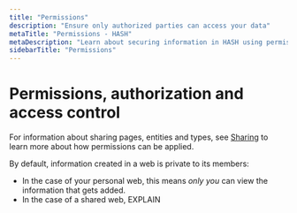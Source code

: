 ```yaml
---
title: "Permissions"
description: "Ensure only authorized parties can access your data"
metaTitle: "Permissions - HASH"
metaDescription: "Learn about securing information in HASH using permissions, and ensure that only those with authorization can access your data"
sidebarTitle: "Permissions"
---
```


# Permissions, authorization and access control

For information about sharing pages, entities and types, see [Sharing](https://hash.ai/guide/sharing) to learn more about how permissions can be applied.

By default, information created in a web is private to its members:

- In the case of your personal web, this means _only you_ can view the information that gets added.
- In the case of a shared web, EXPLAIN

